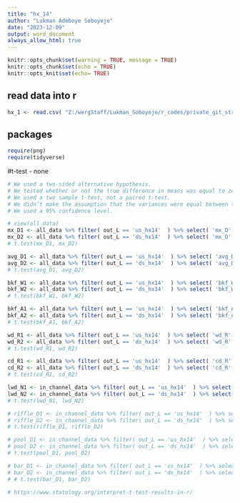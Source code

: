 ```yaml
---
title: "hx_14"
author: "Lukman Adeboye Soboyejo"
date: "2023-12-09"
output: word_document
always_allow_html: true
---
```


```r

knitr::opts_chunk$set(warning = TRUE, message = TRUE) 
knitr::opts_chunk$set(echo = TRUE)
knitr::opts_knit$set(echo= TRUE)

```


## read data into r
```r
hx_1 <- read.csv( "Z:/wergStaff/Lukman_Soboyejo/r_codes/private_git_stream_data/lucas_WERG/data/hx_1.csv" )
```

## packages
```r

require(png)
require(tidyverse)

```


#t-test
- none
```r

# We used a two-sided alternative hypothesis.
# We tested whether or not the true difference in means was equal to zero.
# We used a two sample t-test, not a paired t-test.
# We didn’t make the assumption that the variances were equal between the groups.
# We used a 95% confidence level.

# view(all_data)
mx_D1 <- all_data %>% filter( out_L == 'us_hx14'  ) %>% select( 'mx_D' ) 
mx_D2 <- all_data %>% filter( out_L == 'ds_hx14'  ) %>% select( 'mx_D' ) 
# t.test(mx_D1, mx_D2)

avg_D1 <- all_data %>% filter( out_L == 'us_hx14'  ) %>% select( 'avg_D' ) 
avg_D2 <- all_data %>% filter( out_L == 'ds_hx14'  ) %>% select( 'avg_D' ) 
# t.test(avg_D1, avg_D2)

bkf_W1 <- all_data %>% filter( out_L == 'us_hx14'  ) %>% select( 'bkf_W' ) 
bkf_W2 <- all_data %>% filter( out_L == 'ds_hx14'  ) %>% select( 'bkf_W' ) 
# t.test(bkf_W1, bkf_W2)

bkf_A1 <- all_data %>% filter( out_L == 'us_hx14'  ) %>% select( 'bkf_A' ) 
bkf_A2 <- all_data %>% filter( out_L == 'ds_hx14'  ) %>% select( 'bkf_A' ) 
# t.test(bkf_A1, bkf_A2)

wd_R1 <- all_data %>% filter( out_L == 'us_hx14'  ) %>% select( 'wd_R' ) 
wd_R2 <- all_data %>% filter( out_L == 'ds_hx14'  ) %>% select( 'wd_R' ) 
# t.test(wd_R1, wd_R2)

cd_R1 <- all_data %>% filter( out_L == 'us_hx14'  ) %>% select( 'cd_R' ) 
cd_R2 <- all_data %>% filter( out_L == 'ds_hx14'  ) %>% select( 'cd_R' ) 
# t.test(cd_R1, cd_R2)

lwd_N1 <- in_channel_data %>% filter( out_L == 'us_hx14'  ) %>% select( 'lwd_N' ) 
lwd_N2 <- in_channel_data %>% filter( out_L == 'ds_hx14'  ) %>% select( 'lwd_N' ) 
# t.test(lwd_N1, lwd_N2)

# riffle_D1 <- in_channel_data %>% filter( out_L == 'us_hx14'  ) %>% select( 'riffle_D' ) 
# riffle_D2 <- in_channel_data %>% filter( out_L == 'ds_hx14'  ) %>% select( 'riffle_D' ) 
# t.test(riffle_D1, riffle_D2)

# pool_D1 <- in_channel_data %>% filter( out_L == 'us_hx14'  ) %>% select( 'pool_D' ) 
# pool_D2 <- in_channel_data %>% filter( out_L == 'ds_hx14'  ) %>% select( 'pool_D' ) 
# t.test(pool_D1, pool_D2)

# bar_D1 <- in_channel_data %>% filter( out_L == 'us_hx14'  ) %>% select( 'Bars' ) 
# bar_D2 <- in_channel_data %>% filter( out_L == 'ds_hx14'  ) %>% select( 'Bars' ) 
# # t.test(bar_D1, bar_D2)

# https://www.statology.org/interpret-t-test-results-in-r/

```   

